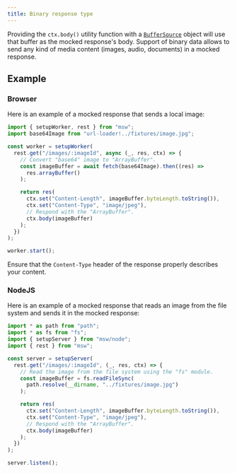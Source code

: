 ```yaml
---
title: Binary response type
---
```


Providing the `ctx.body()` utility function with a [`BufferSource`](https://developer.mozilla.org/en-US/docs/Web/API/BufferSource) object will use that buffer as the mocked response's body. Support of binary data allows to send any kind of media content (images, audio, documents) in a mocked response.

## Example

### Browser

Here is an example of a mocked response that sends a local image:

```js showLineNumbers focusedLines=6-9,12-15
import { setupWorker, rest } from "msw";
import base64Image from "url-loader!../fixtures/image.jpg";

const worker = setupWorker(
  rest.get("/images/:imageId", async (_, res, ctx) => {
    // Convert "base64" image to "ArrayBuffer".
    const imageBuffer = await fetch(base64Image).then((res) =>
      res.arrayBuffer()
    );

    return res(
      ctx.set("Content-Length", imageBuffer.byteLength.toString()),
      ctx.set("Content-Type", "image/jpeg"),
      // Respond with the "ArrayBuffer".
      ctx.body(imageBuffer)
    );
  })
);

worker.start();
```

<Hint>
  Ensure that the <code>Content-Type</code> header of the response properly
  describes your content.
</Hint>

### NodeJS

Here is an example of a mocked response that reads an image from the file system and sends it in the mocked response:

```js showLineNumbers focusedLines=8-11,14-17
import * as path from "path";
import * as fs from "fs";
import { setupServer } from "msw/node";
import { rest } from "msw";

const server = setupServer(
  rest.get("/images/:imageId", (_, res, ctx) => {
    // Read the image from the file system using the "fs" module.
    const imageBuffer = fs.readFileSync(
      path.resolve(__dirname, "../fixtures/image.jpg")
    );

    return res(
      ctx.set("Content-Length", imageBuffer.byteLength.toString()),
      ctx.set("Content-Type", "image/jpeg"),
      // Respond with the "ArrayBuffer".
      ctx.body(imageBuffer)
    );
  })
);

server.listen();
```

